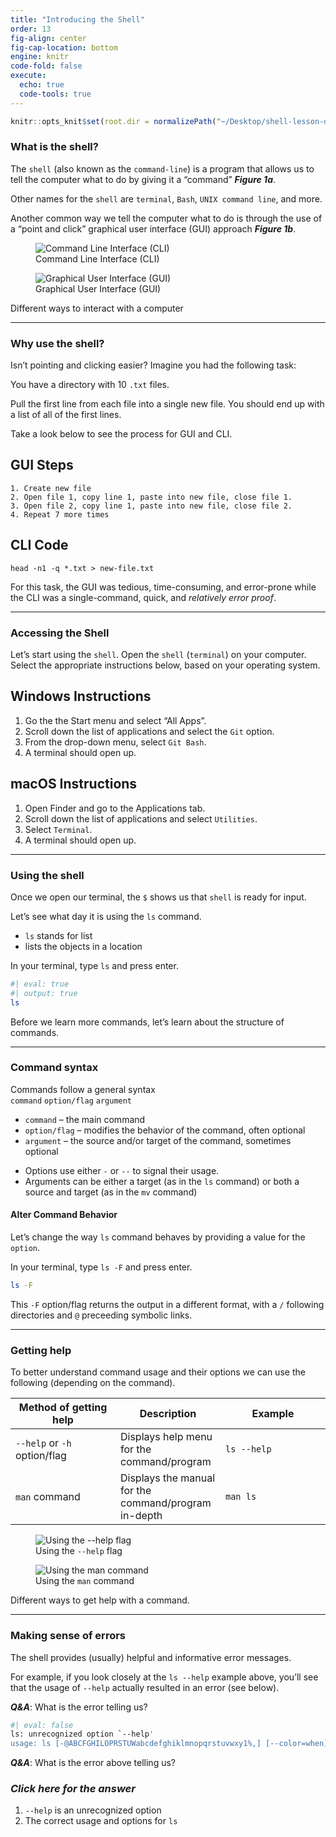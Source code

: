 ```yaml
---
title: "Introducing the Shell"
order: 13
fig-align: center
fig-cap-location: bottom
engine: knitr
code-fold: false
execute:
  echo: true
  code-tools: true
---
```


```r
knitr::opts_knit$set(root.dir = normalizePath("~/Desktop/shell-lesson-data"))
```

### What is the shell?

The `shell` (also known as the `command-line`) is a program that allows us to tell the computer what to do by giving it a "command" _**Figure 1a**_.

::: {.callout-tip}
Other names for the `shell` are `terminal`, `Bash`, `UNIX command line`, and more.
:::

Another common way we tell the computer what to do is through the use of a "point and click" graphical user interface (GUI) approach _**Figure 1b**_.

::: {#fig-user-interfaces layout-ncol=2}
![Command Line Interface (CLI)](/images/terminal.png){#fig-terminal}

![Graphical User Interface (GUI)](/images/gui.png){#fig-gui}

Different ways to interact with a computer
:::

---

### Why use the shell?

Isn't pointing and clicking easier? Imagine you had the following task:

:::{.callout-note appearance="minimal"}
You have a directory with 10 `.txt` files.

Pull the first line from each file into a single new file. You should end up with a list of all of the first lines.
:::

Take a look below to see the process for GUI and CLI.

:::{.panel-tabset}
## GUI Steps
```
1. Create new file
2. Open file 1, copy line 1, paste into new file, close file 1.
3. Open file 2, copy line 1, paste into new file, close file 2.
4. Repeat 7 more times
```

## CLI Code
```
head -n1 -q *.txt > new-file.txt
```
:::

For this task, the GUI was tedious, time-consuming, and error-prone while the CLI was a single-command, quick, and _relatively error proof_.

---

### Accessing the Shell

Let's start using the `shell`. Open the `shell` (`terminal`) on your computer. Select the appropriate instructions below, based on your operating system.

:::{.panel-tabset}
## Windows Instructions

1. Go the the Start menu and select "All Apps".
2. Scroll down the list of applications and select the `Git` option.
3. From the drop-down menu, select `Git Bash`. 
4. A terminal should open up.

## macOS Instructions

1. Open Finder and go to the Applications tab.
2. Scroll down the list of applications and select `Utilities`.
3. Select `Terminal`.
4. A terminal should open up.
:::

---

### Using the shell

Once we open our terminal, the `$` shows us that `shell` is ready for input.

Let's see what day it is using the `ls` command.

- `ls` stands for list
- lists the objects in a location

In your terminal, type `ls` and press enter.

```bash
#| eval: true
#| output: true
ls
```

Before we learn more commands, let's learn about the structure of commands.

---

### Command syntax

Commands follow a general syntax  
`command` `option/flag` `argument`

- `command` -- the main command
- `option/flag` -- modifies the behavior of the command, often optional
- `argument` -- the source and/or target of the command, sometimes optional

::: {.callout-tip}
- Options use either `-` or `--` to signal their usage.
- Arguments can be either a target (as in the `ls` command) or both a source and target (as in the `mv` command)
:::

#### Alter Command Behavior

Let's change the way `ls` command behaves by providing a value for the `option`.

In your terminal, type `ls -F` and press enter. 

```bash
ls -F
```

This `-F` option/flag returns the output in a different format, with a `/` following directories and `@` preceeding symbolic links.

---

### Getting help

To better understand command usage and their options we can use the following (depending on the command).

| Method of getting help | Description | Example |
| ----- | ----- | ----- |
| `--help` or `-h` option/flag |  Displays help menu for the command/program | `ls --help` |
| `man` command | Displays the manual for the command/program in-depth | `man ls` |

::: {#fig-help layout-ncol=2}

![Using the `--help` flag](/images/ls-help.png){#fig-help}

![Using the `man` command](/images/man-ls.png){#fig-man}

Different ways to get help with a command.
:::

---

### Making sense of errors

The shell provides (usually) helpful and informative error messages. 

For example, if you look closely at the `ls --help` example above, you'll see that the usage of `--help` actually resulted in an error (see below).

_**Q&A**_: What is the error telling us?

```bash
#| eval: false
ls: unrecognized option `--help'
usage: ls [-@ABCFGHILOPRSTUWabcdefghiklmnopqrstuvwxy1%,] [--color=when] [-D format] [file ...]
```

:::{.panel-input}

_**Q&A**_: What is the error above telling us?

::: {.callout-note collapse="true" icon="false"}
### _Click here for the answer_  

1. `--help` is an unrecognized option  
2. The correct usage and options for `ls`

:::

:::
